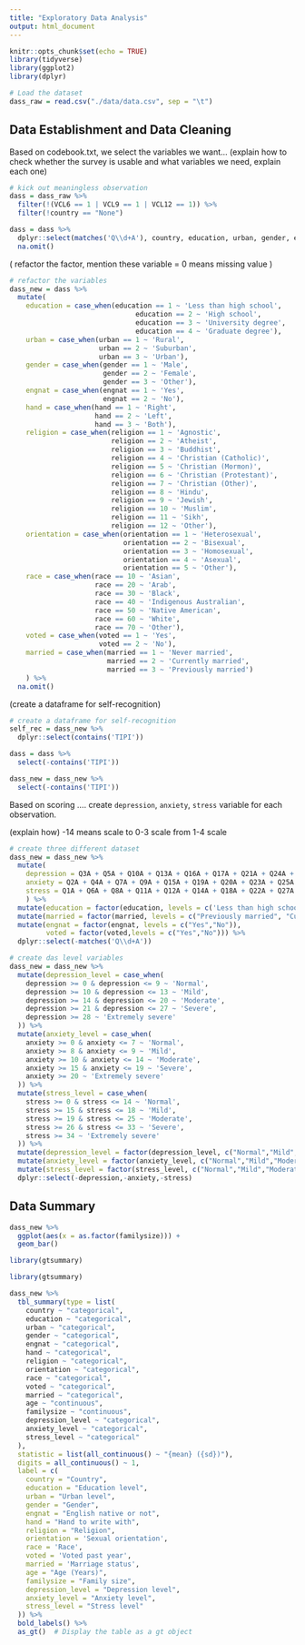 ```yaml
---
title: "Exploratory Data Analysis"
output: html_document
---
```


```r
knitr::opts_chunk$set(echo = TRUE)
library(tidyverse)
library(ggplot2)
library(dplyr)
```

```r
# Load the dataset
dass_raw = read.csv("./data/data.csv", sep = "\t")
```

## Data Establishment and Data Cleaning

Based on codebook.txt, we select the variables we want... (explain how to check whether the survey is usable and what variables we need, explain each one)

```r
# kick out meaningless observation
dass = dass_raw %>%
  filter(!(VCL6 == 1 | VCL9 == 1 | VCL12 == 1)) %>%
  filter(!country == "None")

dass = dass %>%
  dplyr::select(matches('Q\\d+A'), country, education, urban, gender, engnat, age, hand, religion, orientation, race, voted, married, familysize, contains('TIPI')) %>%
  na.omit()
```

( refactor the factor, mention these variable = 0 means missing value )

```r
# refactor the variables
dass_new = dass %>%
  mutate(
    education = case_when(education == 1 ~ 'Less than high school', 
                               education == 2 ~ 'High school', 
                               education == 3 ~ 'University degree', 
                               education == 4 ~ 'Graduate degree'),
    urban = case_when(urban == 1 ~ 'Rural',
                      urban == 2 ~ 'Suburban', 
                      urban == 3 ~ 'Urban'),
    gender = case_when(gender == 1 ~ 'Male',
                       gender == 2 ~ 'Female',
                       gender == 3 ~ 'Other'),
    engnat = case_when(engnat == 1 ~ 'Yes',
                       engnat == 2 ~ 'No'),
    hand = case_when(hand == 1 ~ 'Right',
                     hand == 2 ~ 'Left',
                     hand == 3 ~ 'Both'),
    religion = case_when(religion == 1 ~ 'Agnostic', 
                         religion == 2 ~ 'Atheist', 
                         religion == 3 ~ 'Buddhist', 
                         religion == 4 ~ 'Christian (Catholic)', 
                         religion == 5 ~ 'Christian (Mormon)', 
                         religion == 6 ~ 'Christian (Protestant)', 
                         religion == 7 ~ 'Christian (Other)', 
                         religion == 8 ~ 'Hindu', 
                         religion == 9 ~ 'Jewish', 
                         religion == 10 ~ 'Muslim', 
                         religion == 11 ~ 'Sikh', 
                         religion == 12 ~ 'Other'),
    orientation = case_when(orientation == 1 ~ 'Heterosexual', 
                            orientation == 2 ~ 'Bisexual', 
                            orientation == 3 ~ 'Homosexual', 
                            orientation == 4 ~ 'Asexual', 
                            orientation == 5 ~ 'Other'),
    race = case_when(race == 10 ~ 'Asian', 
                     race == 20 ~ 'Arab', 
                     race == 30 ~ 'Black', 
                     race == 40 ~ 'Indigenous Australian', 
                     race == 50 ~ 'Native American', 
                     race == 60 ~ 'White', 
                     race == 70 ~ 'Other'),
    voted = case_when(voted == 1 ~ 'Yes',
                      voted == 2 ~ 'No'),
    married = case_when(married == 1 ~ 'Never married', 
                        married == 2 ~ 'Currently married', 
                        married == 3 ~ 'Previously married')
    ) %>%
  na.omit()
```

(create a dataframe for self-recognition)

```r
# create a dataframe for self-recognition
self_rec = dass_new %>%
  dplyr::select(contains('TIPI'))

dass = dass %>%
  select(-contains('TIPI'))

dass_new = dass_new %>%
  select(-contains('TIPI'))
```

Based on scoring .... create `depression`, `anxiety`, `stress` variable for each observation.

(explain how) -14 means scale to 0-3 scale from 1-4 scale

```r
# create three different dataset
dass_new = dass_new %>%
  mutate(
    depression = Q3A + Q5A + Q10A + Q13A + Q16A + Q17A + Q21A + Q24A + Q26A + Q31A + Q34A + Q37A + Q38A + Q42A - 14,
    anxiety = Q2A + Q4A + Q7A + Q9A + Q15A + Q19A + Q20A + Q23A + Q25A + Q28A + Q30A + Q36A + Q40A + Q41A - 14,
    stress = Q1A + Q6A + Q8A + Q11A + Q12A + Q14A + Q18A + Q22A + Q27A + Q29A + Q32A + Q33A + Q35A + Q39A - 14
    ) %>%
  mutate(education = factor(education, levels = c('Less than high school', 'High school', 'University degree', 'Graduate degree'))) %>%
  mutate(married = factor(married, levels = c("Previously married", "Currently married", "Never married"))) %>%
  mutate(engnat = factor(engnat, levels = c("Yes","No")),
         voted = factor(voted,levels = c("Yes","No"))) %>%
  dplyr::select(-matches('Q\\d+A'))

# create das level variables
dass_new = dass_new %>%
  mutate(depression_level = case_when(
    depression >= 0 & depression <= 9 ~ 'Normal',
    depression >= 10 & depression <= 13 ~ 'Mild',
    depression >= 14 & depression <= 20 ~ 'Moderate',
    depression >= 21 & depression <= 27 ~ 'Severe',
    depression >= 28 ~ 'Extremely severe'
  )) %>%
  mutate(anxiety_level = case_when(
    anxiety >= 0 & anxiety <= 7 ~ 'Normal',
    anxiety >= 8 & anxiety <= 9 ~ 'Mild',
    anxiety >= 10 & anxiety <= 14 ~ 'Moderate',
    anxiety >= 15 & anxiety <= 19 ~ 'Severe',
    anxiety >= 20 ~ 'Extremely severe'
  )) %>%
  mutate(stress_level = case_when(
    stress >= 0 & stress <= 14 ~ 'Normal',
    stress >= 15 & stress <= 18 ~ 'Mild',
    stress >= 19 & stress <= 25 ~ 'Moderate',
    stress >= 26 & stress <= 33 ~ 'Severe',
    stress >= 34 ~ 'Extremely severe'
  )) %>%
  mutate(depression_level = factor(depression_level, c("Normal","Mild","Moderate","Severe","Extremely severe"))) %>%
  mutate(anxiety_level = factor(anxiety_level, c("Normal","Mild","Moderate","Severe","Extremely severe"))) %>%
  mutate(stress_level = factor(stress_level, c("Normal","Mild","Moderate","Severe","Extremely severe"))) %>%
  dplyr::select(-depression,-anxiety,-stress)
```

## Data Summary

```r
dass_new %>%
  ggplot(aes(x = as.factor(familysize))) +
  geom_bar()
```

```r
library(gtsummary)

library(gtsummary)

dass_new %>%
  tbl_summary(type = list(
    country ~ "categorical", 
    education ~ "categorical", 
    urban ~ "categorical", 
    gender ~ "categorical",
    engnat ~ "categorical",
    hand ~ "categorical",
    religion ~ "categorical",
    orientation ~ "categorical",
    race ~ "categorical",
    voted ~ "categorical",
    married ~ "categorical",
    age ~ "continuous", 
    familysize ~ "continuous",
    depression_level ~ "categorical",
    anxiety_level ~ "categorical",
    stress_level ~ "categorical"
  ), 
  statistic = list(all_continuous() ~ "{mean} ({sd})"), 
  digits = all_continuous() ~ 1,
  label = c(
    country = "Country",
    education = "Education level",
    urban = "Urban level",
    gender = "Gender",
    engnat = "English native or not",
    hand = "Hand to write with",
    religion = "Religion",
    orientation = 'Sexual orientation',
    race = 'Race',
    voted = 'Voted past year',
    married = 'Marriage status',
    age = "Age (Years)",
    familysize = "Family size",
    depression_level = "Depression level",
    anxiety_level = "Anxiety level",
    stress_level = "Stress level"
  )) %>%
  bold_labels() %>%
  as_gt()  # Display the table as a gt object

```
